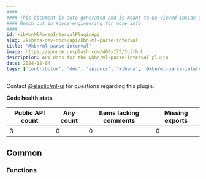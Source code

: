 ```yaml
---
####
#### This document is auto-generated and is meant to be viewed inside our experimental, new docs system.
#### Reach out in #docs-engineering for more info.
####
id: kibKbnMlParseIntervalPluginApi
slug: /kibana-dev-docs/api/kbn-ml-parse-interval
title: "@kbn/ml-parse-interval"
image: https://source.unsplash.com/400x175/?github
description: API docs for the @kbn/ml-parse-interval plugin
date: 2024-12-04
tags: ['contributor', 'dev', 'apidocs', 'kibana', '@kbn/ml-parse-interval']
---
```




Contact [@elastic/ml-ui](https://github.com/orgs/elastic/teams/ml-ui) for questions regarding this plugin.

**Code health stats**

| Public API count  | Any count | Items lacking comments | Missing exports |
|-------------------|-----------|------------------------|-----------------|
| 3 | 0 | 0 | 0 |

## Common

### Functions
<DocDefinitionList data={kbnMlParseIntervalObj.common.functions}/>

